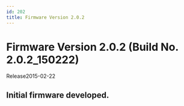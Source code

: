 ```yaml
---
id: 202
title: Firmware Version 2.0.2
---
```


# Firmware Version 2.0.2 (Build No. 2.0.2_150222)

Release<Separator/>2015-02-22

## Initial firmware developed.